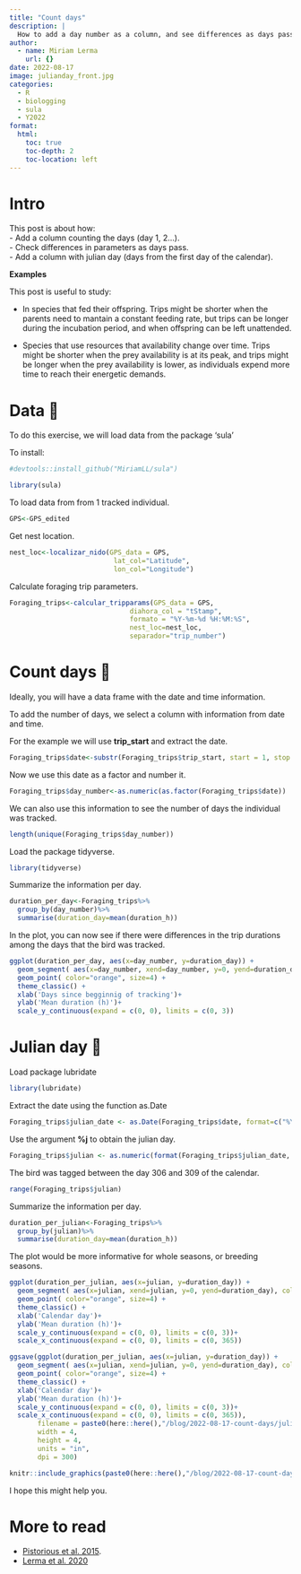 ```yaml
---
title: "Count days"
description: |
  How to add a day number as a column, and see differences as days pass.
author:
  - name: Miriam Lerma
    url: {}
date: 2022-08-17
image: julianday_front.jpg
categories:
  - R
  - biologging
  - sula
  - Y2022
format:
  html:
    toc: true
    toc-depth: 2
    toc-location: left
---
```



# Intro 

This post is about how: <br> 
- Add a column counting the days (day 1, 2...).<br>
- Check differences in parameters as days pass. <br>
- Add a column with julian day (days from the first day of the calendar). <br>

**Examples** <br>

This post is useful to study: 

- In species that fed their offspring. Trips might be shorter when the parents need to mantain a constant feeding rate, but trips can be longer during the incubation period, and when offspring can be left unattended.

- Species that use resources that availability change over time. Trips might be shorter when the prey availability is at its peak, and trips might be longer when the prey availability is lower, as individuals expend more time to reach their energetic demands.

# Data 📖

To do this exercise, we will load data from the package 'sula'

To install:

```r
#devtools::install_github("MiriamLL/sula")
```

```r
library(sula)
```

To load data from from 1 tracked individual. 

```r
GPS<-GPS_edited
```

Get nest location.

```r
nest_loc<-localizar_nido(GPS_data = GPS,
                          lat_col="Latitude",
                          lon_col="Longitude")
```

Calculate foraging trip parameters. 

```r
Foraging_trips<-calcular_tripparams(GPS_data = GPS,
                              diahora_col = "tStamp",
                              formato = "%Y-%m-%d %H:%M:%S",
                              nest_loc=nest_loc,
                              separador="trip_number")
```

# Count days 🧮

Ideally, you will have a data frame with the date and time information.

To add the number of days, we select a column with information from date and time.

For the example we will use **trip_start** and extract the date.

```r
Foraging_trips$date<-substr(Foraging_trips$trip_start, start = 1, stop = 10)
```

Now we use this date as a factor and number it. 

```r
Foraging_trips$day_number<-as.numeric(as.factor(Foraging_trips$date))
```

We can also use this information to see the number of days the individual was tracked.

```r
length(unique(Foraging_trips$day_number))
```

Load the package tidyverse.

```r
library(tidyverse)
```

Summarize the information per day.

```r
duration_per_day<-Foraging_trips%>%
  group_by(day_number)%>%
  summarise(duration_day=mean(duration_h))
```

In the plot, you can now see if there were differences in the trip durations among the days that the bird was tracked.

```r
ggplot(duration_per_day, aes(x=day_number, y=duration_day)) +
  geom_segment( aes(x=day_number, xend=day_number, y=0, yend=duration_day), color="grey") +
  geom_point( color="orange", size=4) +
  theme_classic() +
  xlab('Days since begginnig of tracking')+
  ylab('Mean duration (h)')+
  scale_y_continuous(expand = c(0, 0), limits = c(0, 3))
```

# Julian day 📅

Load package lubridate

```r
library(lubridate)
```

Extract the date using the function as.Date

```r
Foraging_trips$julian_date <- as.Date(Foraging_trips$date, format=c("%Y-%m-%d"))
```

Use the argument **%j** to obtain the julian day.

```r
Foraging_trips$julian <- as.numeric(format(Foraging_trips$julian_date, "%j"))
```

The bird was tagged between the day 306 and 309 of the calendar. 

```r
range(Foraging_trips$julian)
```

Summarize the information per day.

```r
duration_per_julian<-Foraging_trips%>%
  group_by(julian)%>%
  summarise(duration_day=mean(duration_h))
```

The plot would be more informative for whole seasons, or breeding seasons.

```r
ggplot(duration_per_julian, aes(x=julian, y=duration_day)) +
  geom_segment( aes(x=julian, xend=julian, y=0, yend=duration_day), color="grey") +
  geom_point( color="orange", size=4) +
  theme_classic() +
  xlab('Calendar day')+
  ylab('Mean duration (h)')+
  scale_y_continuous(expand = c(0, 0), limits = c(0, 3))+
  scale_x_continuous(expand = c(0, 0), limits = c(0, 365))
```

```r
ggsave(ggplot(duration_per_julian, aes(x=julian, y=duration_day)) +
  geom_segment( aes(x=julian, xend=julian, y=0, yend=duration_day), color="grey") +
  geom_point( color="orange", size=4) +
  theme_classic() +
  xlab('Calendar day')+
  ylab('Mean duration (h)')+
  scale_y_continuous(expand = c(0, 0), limits = c(0, 3))+
  scale_x_continuous(expand = c(0, 0), limits = c(0, 365)), 
       filename = paste0(here::here(),"/blog/2022-08-17-count-days/julian_export.jpg"),
       width = 4, 
       height = 4, 
       units = "in",
       dpi = 300)
```

```r
knitr::include_graphics(paste0(here::here(),"/blog/2022-08-17-count-days/julian_export.jpg"))
```

I hope this might help you.


# More to read 

- [Pistorious et al. 2015](https://www.ncbi.nlm.nih.gov/pmc/articles/PMC4651498/).
- [Lerma et al. 2020](https://link.springer.com/article/10.1007/s00265-020-02921-1)





